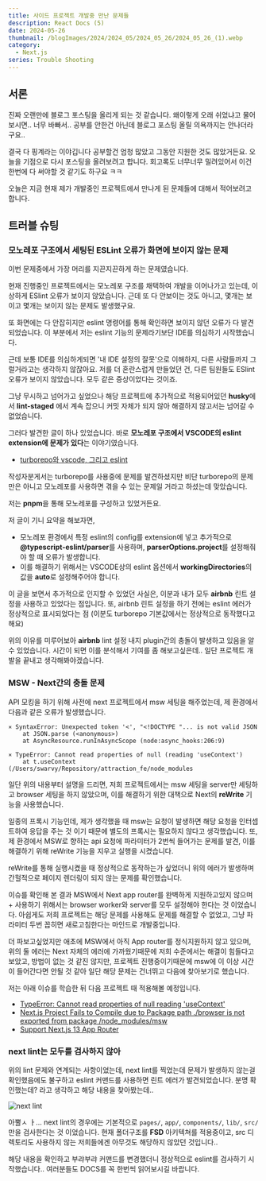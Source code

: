 ```yaml
---
title: 사이드 프로젝트 개발중 만난 문제들
description: React Docs (5)
date: 2024-05-26
thumbnail: /blogImages/2024/2024_05/2024_05_26/2024_05_26_(1).webp
category:
  - Next.js
series: Trouble Shooting
---
```


## 서론

진짜 오랜만에 블로그 포스팅을 올리게 되는 것 같습니다. 왜이렇게 오래 쉬었냐고 물어보시면.. 너무 바빠서..
공부를 안한건 아닌데 블로그 포스팅 올릴 의욕까지는 안나더라구요..

결국 다 핑계라는 이야깁니다 공부할건 엄청 많았고 그동안 지원한 것도 많았거든요.
오늘을 기점으로 다시 포스팅을 올려보려고 합니다. 회고록도 너무너무 밀려있어서 이건 한번에 다 써야할 것 같기도 하구요 ㅋㅋ

오늘은 지금 현재 제가 개발중인 프로젝트에서 만나게 된 문제들에 대해서 적어보려고 합니다.

## 트러블 슈팅

### 모노레포 구조에서 세팅된 ESLint 오류가 화면에 보이지 않는 문제

이번 문제중에서 가장 머리를 지끈지끈하게 하는 문제였습니다.

현재 진행중인 프로젝트에서는 모노레포 구조를 채택하여 개발을 이어나가고 있는데, 이상하게 ESlint 오류가 보이지 않았습니다.
근데 또 다 안보이는 것도 아니고, 몇개는 보이고 몇개는 보이지 않는 문제도 발생했구요.

또 화면에는 다 안잡히지만 eslint 명령어를 통해 확인하면 보이지 않던 오류가 다 발견되었습니다.
이 부분에서 저는 eslint 기능의 문제라기보단 IDE를 의심하기 시작했습니다.

근데 보통 IDE를 의심하게되면 '내 IDE 설정의 잘못'으로 이해하지, 다른 사람들까지 그럴거라고는 생각하지 않잖아요.
저를 더 혼란스럽게 만들었던 건, 다른 팀원들도 ESlint 오류가 보이지 않았습니다. 모두 같은 증상이었다는 것이죠.

그냥 무시하고 넘어가고 싶었으나 해당 프로젝트에 추가적으로 적용되어있던 **husky**에서 **lint-staged** 에서 계속 잡으니 커밋 자체가 되지 않아 해결하지 않고서는 넘어갈 수 없었습니다.

그러다 발견한 글이 하나 있었습니다. 바로 **모노레포 구조에서 VSCODE의 eslint extension에 문제가 있다**는 이야기였습니다.

- [turborepo와 vscode, 그리고 eslint](https://velog.io/@soorokim/monorepo%EC%99%80-vscode-%EA%B7%B8%EB%A6%AC%EA%B3%A0-eslint)

작성자분게서는 turborepo를 사용중에 문제를 발견하셨지만 비단 turborepo의 문제만은 아니고 모노레포를 사용하면 겪을 수 있는 문제일 거라고 하셨는데 맞았습니다.

저는 **pnpm**을 통해 모노레포를 구성하고 있었거든요.

저 글이 기니 요약을 해보자면,

- 모노레포 환경에서 특정 eslint의 config를 extension에 넣고 추가적으로 **@typescript-eslint/parser**를 사용하며, **parserOptions.project**를 설정해줘야 할 때 오류가 발생합니다.
- 이를 해결하기 위해서는 VSCODE상의 eslint 옵션에서 **workingDirectories**의 값을 **auto**로 설정해주어야 합니다.

이 글을 보면서 추가적으로 인지할 수 있었던 사실은, 이분과 내가 모두 **airbnb** 린트 설정을 사용하고 있었다는 점입니다.
또, airbnb 린트 설정을 하기 전에는 eslint 에러가 정상적으로 표시되었다는 점 (이분도 turborepo 기본값에서는 정상적으로 동작했다고 해요)

위의 이유를 미루어보아 **airbnb** lint 설정 내지 plugin간의 충돌이 발생하고 있음을 알 수 있었습니다.
시간이 되면 이를 분석해서 기여를 좀 해보고싶은데.. 일단 프로젝트 개발을 끝내고 생각해봐야겠습니다.

### MSW - Next간의 충돌 문제

API 모킹을 하기 위해 사전에 next 프로젝트에서 msw 세팅을 해주었는데, 제 환경에서 다음과 같은 오류가 발생했습니다.

```text
⨯ SyntaxError: Unexpected token '<', "<!DOCTYPE "... is not valid JSON
    at JSON.parse (<anonymous>)
    at AsyncResource.runInAsyncScope (node:async_hooks:206:9)
```

```text
⨯ TypeError: Cannot read properties of null (reading 'useContext')
    at t.useContext (/Users/swarvy/Repository/attraction_fe/node_modules
```

일단 위의 내용부터 설명을 드리면, 저희 프로젝트에서는 msw 세팅을 server만 세팅하고 browser 세팅을 하지 않았으며, 이를 해결하기 위한 대책으로 Next의 **reWrite** 기능을 사용했습니다.

일종의 프록시 기능인데, 제가 생각했을 때 msw는 요청이 발생하면 해당 요청을 인터셉트하여 응답을 주는 것 이기 때문에 별도의 프록시는 필요하지 않다고 생각했습니다.
또, 제 환경에서 MSW로 향하는 api 요청에 파라미터가 2번씩 들어가는 문제를 발견, 이를 해결하기 위해 reWrite 기능을 지우고 실행을 시켰습니다.

reWrite를 통해 실행시켰을 때 정상적으로 동작하는가 싶었더니 위의 에러가 발생하며 간헐적으로 페이지 렌더링이 되지 않는 문제를 확인했습니다.

이슈를 확인해 본 결과 MSW에서 Next app router를 완벽하게 지원하고있지 않으며 + 사용하기 위해서는 browser worker와 server를 모두 설정해야 한다는 것 이었습니다.
아쉽게도 저희 프로젝트는 해당 문제를 사용해도 문제를 해결할 수 없었고, 그냥 파라미터 두번 꼽히면 새로고침한다는 마인드로 개발중입니다.

더 파보고싶었지만 애초에 MSW에서 아직 App router를 정식지원하지 않고 있으며, 위의 둘 에러는 Next 자체의 에러에 가까웠기때문에 저희 수준에서는 해결이 힘들다고 보았고,
방법이 없는 것 같진 않지만, 프로젝트 진행중이기때문에 msw에 이 이상 시간이 들어간다면 안될 것 같아 일단 해당 문제는 건너뛰고 다음에 찾아보기로 했습니다.

저는 아래 이슈를 학습한 뒤 다음 프로젝트 때 적용해볼 예정입니다.

- [TypeError: Cannot read properties of null reading 'useContext'](https://github.com/vercel/next.js/discussions/43577)
- [Next.js Project Fails to Compile due to Package path ./browser is not exported from package /node_modules/msw](https://github.com/mswjs/msw/issues/1801)
- [Support Next.js 13 App Router](https://github.com/mswjs/msw/issues/1644)

### next lint는 모두를 검사하지 않아

위의 lint 문제와 연계되는 사항이었는데, next lint를 찍었는데 문제가 발생하지 않는걸 확인했음에도 불구하고 eslint 커맨드를 사용하면 린트 에러가 발견되었습니다.
분명 확인했는데? 라고 생각하고 해당 내용을 찾아봤는데..

![next lint](</blogImages/2024/2024_05/2024_05_26/2024_05_26_(2).webp>)

아뿔ㅅ ㅏ... next lint의 경우에는 기본적으로 `pages/`, `app/`, `components/`, `lib/`, `src/` 만을 검사한다는 것 이었습니다.
현재 폴더구조를 **FSD** 아키텍쳐를 적용중이고, src 디렉토리도 사용하지 않는 저희들에겐 아무것도 해당하지 않았던 것입니다..

해당 내용을 확인하고 부랴부랴 커맨드를 변경했더니 정상적으로 eslint를 검사하기 시작했습니다.. 여러분들도 DOCS를 꼭 한번씩 읽어보시길 바랍니다.
